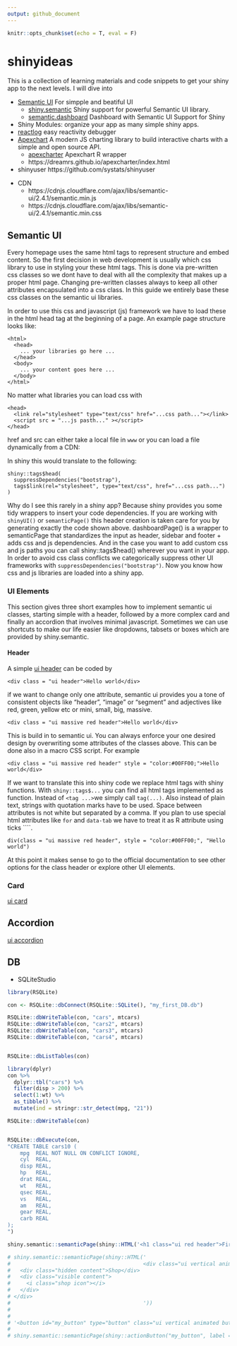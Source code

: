 ```yaml
---
output: github_document
---
```


```r
knitr::opts_chunk$set(echo = T, eval = F)
```

# shinyideas

This is a collection of learning materials and code snippets to get your shiny app to the next levels. I will dive into 

* [Semantic UI](https://semantic-ui.com) For simpple and beatiful UI
    + [shiny.semantic](https://github.com/Appsilon/shiny.semantic) Shiny support for powerful Semantic UI library.
    + [semantic.dashboard](https://github.com/Appsilon/semantic.dashboard) Dashboard with Semantic UI Support for Shiny
* Shiny Modules: organize your app as many simple shiny apps. 
* [reactlog](https://github.com/rstudio/reactlog) easy reactivity debugger
* [Apexchart](https://apexcharts.com/) A modern JS charting library to build interactive charts with a simple and open source API.
    + [apexcharter](https://github.com/dreamRs/apexcharter) Apexchart R wrapper
    + https://dreamrs.github.io/apexcharter/index.html
* shinyuser https://github.com/systats/shinyuser

<!---Provides beatiful css classes that are intuitavely to explore, add and remeber. Code readability is also a plus for semantic css classes.--->

* CDN
    * https://cdnjs.cloudflare.com/ajax/libs/semantic-ui/2.4.1/semantic.min.js
    * https://cdnjs.cloudflare.com/ajax/libs/semantic-ui/2.4.1/semantic.min.css


## Semantic UI

Every homepage uses the same html tags to represent structure and embed content. So the first decision in web development is usually which css library to use in styling your these html tags. This is done via pre-written css classes so we dont have to deal with all the complexity that makes up a proper html page. Changing pre-written classes always to keep all other attributes encapsulated into a css class. In this guide we entirely base these css classes on the semantic ui libraries. 

In order to use this css and javascript (js) framework we have to load these in the html head tag at the beginning of a page. An example page structure looks like:

```
<html>
  <head>
    ... your libraries go here ...
  </head> 
  <body>
    ... your content goes here ...
  </body> 
</html>
```
No matter what libraries you can load css with

```
<head>
  <link rel="stylesheet" type="text/css" href="...css path..."></link>
  <script src = "...js pasth..." ></script>
</head> 
```

href and src can either take a local file in `www` or you can load a file dynamically from a CDN: 

In shiny this would translate to the following:

```
shiny::tags$head(
  suppressDependencies("bootstrap"),
  tags$link(rel="stylesheet", type="text/css", href="...css path...")
)
```

Why do I see this rarely in a shiny app? Because shiny provides you some tidy wrappers to insert your code dependencies. If you are working with `shinyUI()` or `semanticPage()` this header creation is taken care for you  by generating exactly the code shown above. dashboardPage() is a wrapper to semanticPage that standardizes the input as header, sidebar and footer + adds css and js dependencies. And in the case you want to add custom css and js paths you can call shiny::tags$head() wherever you want in your app. In order to avoid css class conflicts we categorically suppress other UI frameworks with `suppressDependencies("bootstrap")`. Now you know how css and js libraries are loaded into a shiny app. 


### UI Elements

This section gives three short examples how to implement semantic ui classes, starting simple with a header, followed by a more complex card and finally an accordion that involves minimal javascript. Sometimes we can use shortcuts to make our life easier like dropdowns, tabsets or boxes which are provided by shiny.semantic. 


#### Header


A simple [ui header](https://semantic-ui.com/elements/header.html) can be coded by 

```
<div class = "ui header">Hello world</div>
```
if we want to change only one attribute, semantic ui provides you a tone of consistent objects like "header", "image" or "segment" and adjectives like red, green, yellow etc or mini, small, big, massive.

```
<div class = "ui massive red header">Hello world</div>
```
This is build in to semantic ui. You can always enforce your one desired design by overwriting some attributes of the classes above. This can be done also in a macro CSS script. For example

```
<div class = "ui massive red header" style = "color:#00FF00;">Hello world</div>
```

If we want to translate this into shiny code we replace html tags with shiny functions. With `shiny::tags$...` you can find all html tags implemented as function. Instead of `<tag ...>`we simply call `tag(...)`. Also instead of plain text, strings with quotation marks have to be used. Space between attributes is not white but separated by a comma. If you plan to use special html attributes like `for` and `data-tab` we have to treat it as R attribute using ticks ````. 

```
div(class = "ui massive red header", style = "color:#00FF00;", "Hello world")
```

At this point it makes sense to go to the official documentation to see other options for the class header or explore other UI elements.


### Card

[ui card](https://semantic-ui.com/elements/card.html)


## Accordion

[ui accordion](https://semantic-ui.com/elements/accordion.html)



## DB

* SQLiteStudio

```r
library(RSQLite)

con <- RSQLite::dbConnect(RSQLite::SQLite(), "my_first_DB.db")

RSQLite::dbWriteTable(con, "cars", mtcars)
RSQLite::dbWriteTable(con, "cars2", mtcars)
RSQLite::dbWriteTable(con, "cars3", mtcars)
RSQLite::dbWriteTable(con, "cars4", mtcars)


RSQLite::dbListTables(con)

library(dplyr)
con %>%
  dplyr::tbl("cars") %>%
  filter(disp > 200) %>%
  select(1:wt) %>%
  as_tibble() %>%
  mutate(ind = stringr::str_detect(mpg, "21")) 

RSQLite::dbWriteTable(con)


RSQLite::dbExecute(con,
"CREATE TABLE cars10 (
    mpg  REAL NOT NULL ON CONFLICT IGNORE,
    cyl  REAL,
    disp REAL,
    hp   REAL,
    drat REAL,
    wt   REAL,
    qsec REAL,
    vs   REAL,
    am   REAL,
    gear REAL,
    carb REAL
);
")
```


```r
shiny.semantic::semanticPage(shiny::HTML('<h1 class="ui red header">First header</h1>'))
```

```r
# shiny.semantic::semanticPage(shiny::HTML('
#                                          <div class="ui vertical animated button shiny-btn" tabindex="0" id = "my_button">
#   <div class="hidden content">Shop</div>
#   <div class="visible content">
#     <i class="shop icon"></i>
#   </div>
# </div>
#                                          '))
# 
# 
# '<button id="my_button" type="button" class="ui vertical animated button action-button">MY</button>'
# 
# shiny.semantic::semanticPage(shiny::actionButton("my_button", label = "MY", class = "ui vertical animated button"))
```



